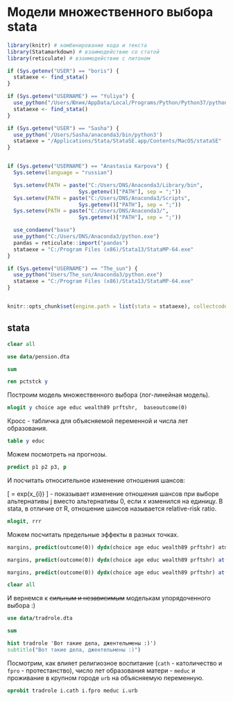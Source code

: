 # Модели множественного выбора stata {#multchoice}


```r
library(knitr) # комбинирование кода и текста
library(Statamarkdown) # взаимодействие со статой
library(reticulate) # взаимодействие с питоном

if (Sys.getenv("USER") == "boris") {
  stataexe <- find_stata()
}

if (Sys.getenv("USERNAME") == "Yuliya") {
  use_python("/Users/Юлия/AppData/Local/Programs/Python/Python37/python.exe")
  stataexe <- find_stata()
}

if (Sys.getenv("USER") == "Sasha") {
  use_python('/Users/Sasha/anaconda3/bin/python3')
  stataexe = "/Applications/Stata/StataSE.app/Contents/MacOS/stataSE"
}


if (Sys.getenv("USERNAME") == "Anastasia Karpova") {
  Sys.setenv(language = "russian")

  Sys.setenv(PATH = paste("C:/Users/DNS/Anaconda3/Library/bin",
                       Sys.getenv()["PATH"], sep = ";"))
  Sys.setenv(PATH = paste("C:/Users/DNS/Anaconda3/Scripts",
                       Sys.getenv()["PATH"], sep = ";"))
  Sys.setenv(PATH = paste("C:/Users/DNS/Anaconda3/",
                       Sys.getenv()["PATH"], sep = ";"))

  use_condaenv("base")
  use_python("C:/Users/DNS/Anaconda3/python.exe")
  pandas = reticulate::import("pandas")
  stataexe = "C:/Program Files (x86)/Stata13/StataMP-64.exe"
}

if (Sys.getenv("USERNAME") == "The_sun") {
  use_python("Users/The_sun/Anaconda3/python.exe")
  stataexe = "C:/Program Files (x86)/Stata13/StataMP-64.exe"
}


knitr::opts_chunk$set(engine.path = list(stata = stataexe), collectcode = TRUE)
```


## stata

```stata
clear all
```

```stata
use data/pension.dta
```

```stata
sum
```

```stata
ren pctstck y
```

Построим модель множественного выбора (лог-линейная модель). 
```stata
mlogit y choice age educ wealth89 prftshr,  baseoutcome(0) 
```

Кросс - табличка для объясняемой переменной и числа лет образования.
```stata
table y educ
```

Можем посмотреть на прогнозы.
```stata
predict p1 p2 p3, p
```

И посчитать относительное изменение отношения шансов:

\[
\frac{P(y_{i} = j)}{P(y_{i} = 1)} = exp(x_{i}\beta)
\] - показывает изменение отношения шансов при выборе альтернативы j вместо альтернативы 0, если x изменился на единицу.
В stata, в отличие от R, отношение шансов называется relative-risk ratio.

```stata
mlogit, rrr
```


Можем посчитать предельные эффекты в разных точках.
```stata
margins, predict(outcome(0)) dydx(choice age educ wealth89 prftshr) atmeans 

margins, predict(outcome(0)) dydx(choice age educ wealth89 prftshr) at((p25) *)

margins, predict(outcome(0)) dydx(choice age educ wealth89 prftshr) at(age = 69, choice = 1)
```

```stata
clear all
```

И вернемся к ~~сильным и независимым~~ моделькам упорядоченного выбора :) 
```stata
use data/tradrole.dta

sum
```

```stata
hist tradrole 'Вот такие дела, джентельмены :)')
subtitle("Вот такие дела, джентельмены :)")
```

Посмотрим, как влияет религиозное воспитание (`cath` - католичество и `fpro` - протестанство), число лет образования матери - `meduc` и проживание в крупном городе `urb` на объясняемую переменную.

```stata
oprobit tradrole i.cath i.fpro meduc i.urb
```

